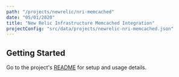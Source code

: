 ```yaml
---
path: "/projects/newrelic/nri-memcached"
date: "05/01/2020"
title: "New Relic Infrastructure Memcached Integration"
projectConfig: "src/data/projects/newrelic-nri-memcached.json"
---
```


## Getting Started

Go to the project's [README](https://github.com/newrelic/nri-memcached#readme) for setup and usage details.





